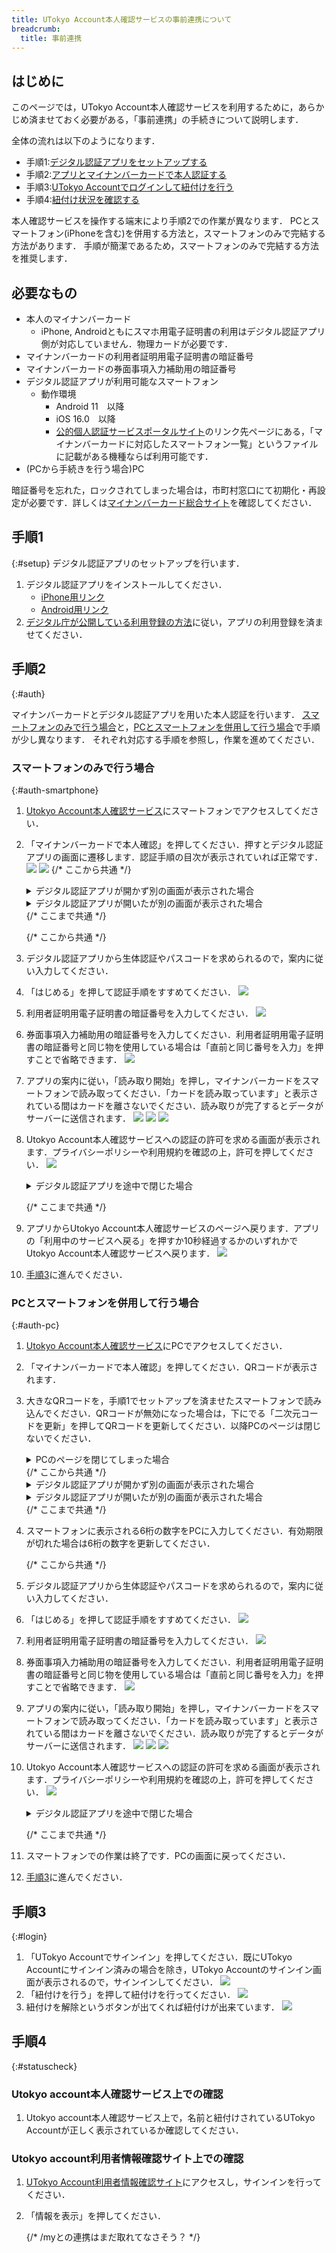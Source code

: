 ```yaml
---
title: UTokyo Account本人確認サービスの事前連携について
breadcrumb:
  title: 事前連携
---
```


## はじめに
このページでは，UTokyo Account本人確認サービスを利用するために，あらかじめ済ませておく必要がある，「事前連携」の手続きについて説明します．

全体の流れは以下のようになります．

- 手順1:[デジタル認証アプリをセットアップする](#setup)
- 手順2:[アプリとマイナンバーカードで本人認証する](#auth)
- 手順3:[UTokyo Accountでログインして紐付けを行う](#login)
- 手順4:[紐付け状況を確認する](#statuscheck)

本人確認サービスを操作する端末により手順2での作業が異なります．
PCとスマートフォン(iPhoneを含む)を併用する方法と，スマートフォンのみで完結する方法があります．
手順が簡潔であるため，スマートフォンのみで完結する方法を推奨します．

## 必要なもの

- 本人のマイナンバーカード
    - iPhone, Androidともにスマホ用電子証明書の利用はデジタル認証アプリ側が対応していません．物理カードが必要です．
- マイナンバーカードの利用者証明用電子証明書の暗証番号
- マイナンバーカードの券面事項入力補助用の暗証番号
- デジタル認証アプリが利用可能なスマートフォン
    - 動作環境
        - Android 11　以降
        - iOS 16.0　以降
        - [公的個人認証サービスポータルサイト](https://www.jpki.go.jp/prepare/reader_writer.html)のリンク先ページにある，「マイナンバーカードに対応したスマートフォン一覧」というファイルに記載がある機種ならば利用可能です．
- (PCから手続きを行う場合)PC

        
暗証番号を忘れた，ロックされてしまった場合は，市町村窓口にて初期化・再設定が必要です．詳しくは[マイナンバーカード総合サイト](https://www.kojinbango-card.go.jp/faq_pin3/)を確認してください．


## 手順1
{:#setup}
デジタル認証アプリのセットアップを行います．

1. デジタル認証アプリをインストールしてください．
    - [iPhone用リンク](https://apps.apple.com/jp/app/id6454900894)
    - [Android用リンク](https://play.google.com/store/apps/details?id=jp.go.digital.auth_and_sign)
1. [デジタル庁が公開している利用登録の方法](https://services.digital.go.jp/auth-and-sign/start-guide/)に従い，アプリの利用登録を済ませてください．

## 手順2
{:#auth}

マイナンバーカードとデジタル認証アプリを用いた本人認証を行います．
[スマートフォンのみで行う場合](#auth-smartphone)と，[PCとスマートフォンを併用して行う場合](#auth-pc)で手順が少し異なります．
それぞれ対応する手順を参照し，作業を進めてください．

### スマートフォンのみで行う場合
{:#auth-smartphone}

1. [Utokyo Account本人確認サービス](https://identification.adm.u-tokyo.ac.jp/verify/)にスマートフォンでアクセスしてください．
1. 「マイナンバーカードで本人確認」を押してください．押すとデジタル認証アプリの画面に遷移します．認証手順の目次が表示されていれば正常です．
    ![](service_step1.png)
    ![](auth_app_initial.png)
    {/* ここから共通 */}
    <details>
    <summary>デジタル認証アプリが開かず別の画面が表示された場合</summary>

    ![](promote_install.png)
    アプリがインストールされていない場合はアプリのインストールを促す画面が表示されます．
    ブラウザのの表示倍率の設定によってはPCからのアクセスと判定され，QRコードが表示される画面になることもあります．
    いずれの場合でも，手順1に戻り，デジタル認証アプリのインストールと利用登録を行ってください．
    </details>

    <details>
    <summary>デジタル認証アプリが開いたが別の画面が表示された場合</summary>

    アプリはインストールされているが，利用登録がまだの状態であったため，利用登録手続きが開始された可能性があります．手順1に戻り，アプリの利用登録を行ってください．
    </details>
    {/* ここまで共通 */}

    {/* ここから共通 */}
1.  デジタル認証アプリから生体認証やパスコードを求められるので，案内に従い入力してください．
1. 「はじめる」を押して認証手順をすすめてください．
    ![](auth_app_initial.png)
1. 利用者証明用電子証明書の暗証番号を入力してください．
    ![](auth_app_pass1.png)
1. 券面事項入力補助用の暗証番号を入力してください．利用者証明用電子証明書の暗証番号と同じ物を使用している場合は「直前と同じ番号を入力」を押すことで省略できます．
    ![](auth_app_pass2.png)
1. アプリの案内に従い，「読み取り開始」を押し，マイナンバーカードをスマートフォンで読み取ってください．「カードを読み取っています」と表示されている間はカードを離さないでください．読み取りが完了するとデータがサーバーに送信されます．
    ![](auth_app_read1.png)
    ![](auth_app_read2.png)
    ![](auth_app_read3.png)
1. Utokyo Account本人確認サービスへの認証の許可を求める画面が表示されます．プライバシーポリシーや利用規約を確認の上，許可を押してください．
    ![](auth_app_permittion1.png)

    <details>
    <summary>デジタル認証アプリを途中で閉じた場合</summary>

    ![](auth_app_cancel_popup.png)
    ![](badrequest.png)
    「認証と情報提供を中止しますか」というポップアップが出現し，中止を選択した場合，Utokyo Account本人確認サービス側が対応していないためBad Requestと表示されるページに移動します．Utokyo Account本人確認サービスのページにアクセスし直し，手順2の最初からやり直してください．
    このポップアップのキャンセルを押した場合は続けて手順を進めてください．
    </details>

    {/* ここまで共通 */}
1. アプリからUtokyo Account本人確認サービスのページへ戻ります．アプリの「利用中のサービスへ戻る」を押すか10秒経過するかのいずれかでUtokyo Account本人確認サービスへ戻ります．
    ![](auth_app_end.png)
1. [手順3](#login)に進んでください．

### PCとスマートフォンを併用して行う場合
{:#auth-pc}

1. [Utokyo Account本人確認サービス](https://identification.adm.u-tokyo.ac.jp/verify/)にPCでアクセスしてください．
1. 「マイナンバーカードで本人確認」を押してください．QRコードが表示されます．
1. 大きなQRコードを，手順1でセットアップを済ませたスマートフォンで読み込んでください．QRコードが無効になった場合は，下にでる「二次元コードを更新」を押してQRコードを更新してください．以降PCのページは閉じないでください．
    
    <details>
    <summary>PCのページを閉じてしまった場合</summary>
    手順2の最初からやり直してください．
    </details>
    {/* ここから共通 */}
    <details>
    <summary>デジタル認証アプリが開かず別の画面が表示された場合</summary>

    ![](promote_install.png)
    アプリがインストールされていない場合はアプリのインストールを促す画面が表示されます．
    ブラウザのの表示倍率の設定によってはPCからのアクセスと判定され，QRコードが表示される画面になることもあります．
    いずれの場合でも，手順1に戻り，デジタル認証アプリのインストールと利用登録を行ってください．
    </details>

    <details>
    <summary>デジタル認証アプリが開いたが別の画面が表示された場合</summary>

    アプリはインストールされているが，利用登録がまだの状態であったため，利用登録手続きが開始された可能性があります．手順1に戻り，アプリの利用登録を行ってください．
    </details>
    {/* ここまで共通 */}

1. スマートフォンに表示される6桁の数字をPCに入力してください．有効期限が切れた場合は6桁の数字を更新してください．

    {/* ここから共通 */}
1.  デジタル認証アプリから生体認証やパスコードを求められるので，案内に従い入力してください．
1. 「はじめる」を押して認証手順をすすめてください．
    ![](auth_app_initial.png)
1. 利用者証明用電子証明書の暗証番号を入力してください．
    ![](auth_app_pass1.png)
1. 券面事項入力補助用の暗証番号を入力してください．利用者証明用電子証明書の暗証番号と同じ物を使用している場合は「直前と同じ番号を入力」を押すことで省略できます．
    ![](auth_app_pass2.png)
1. アプリの案内に従い，「読み取り開始」を押し，マイナンバーカードをスマートフォンで読み取ってください．「カードを読み取っています」と表示されている間はカードを離さないでください．読み取りが完了するとデータがサーバーに送信されます．
    ![](auth_app_read1.png)
    ![](auth_app_read2.png)
    ![](auth_app_read3.png)
1. Utokyo Account本人確認サービスへの認証の許可を求める画面が表示されます．プライバシーポリシーや利用規約を確認の上，許可を押してください．
    ![](auth_app_permittion1.png)

    <details>
    <summary>デジタル認証アプリを途中で閉じた場合</summary>

    ![](auth_app_cancel_popup.png)
    ![](badrequest.png)
    「認証と情報提供を中止しますか」というポップアップが出現し，中止を選択した場合，Utokyo Account本人確認サービス側が対応していないためBad Requestと表示されるページに移動します．Utokyo Account本人確認サービスのページにアクセスし直し，手順2の最初からやり直してください．
    このポップアップのキャンセルを押した場合は続けて手順を進めてください．
    </details>

    {/* ここまで共通 */}

1. スマートフォンでの作業は終了です．PCの画面に戻ってください．
1. [手順3](#login)に進んでください．

## 手順3
{:#login}

1. 「UTokyo Accountでサインイン」を押してください．既にUTokyo Accountにサインイン済みの場合を除き，UTokyo Accountのサインイン画面が表示されるので，サインインしてください．
    ![](service_step2.png)
1. 「紐付けを行う」を押して紐付けを行ってください．
    ![](service_step3.png)
1. 紐付けを解除というボタンが出てくれば紐付けが出来ています．
    ![](service_step4.png)

## 手順4
{:#statuscheck}

### Utokyo account本人確認サービス上での確認
1. Utokyo account本人確認サービス上で，名前と紐付けされているUTokyo Accountが正しく表示されているか確認してください．
### Utokyo account利用者情報確認サイト上での確認
1. [UTokyo Account利用者情報確認サイト](https://login.adm.u-tokyo.ac.jp/my/)にアクセスし，サインインを行ってください．
1. 「情報を表示」を押してください．

    {/* /myとの連携はまだ取れてなさそう？ */}
